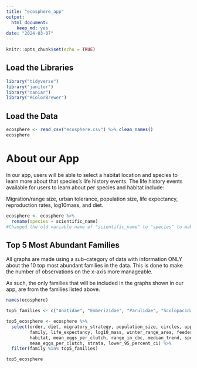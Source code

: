 ```yaml
---
title: "ecosphere_app"
output: 
  html_document: 
    keep_md: yes
date: "2024-03-07"
---
```


```r
knitr::opts_chunk$set(echo = TRUE)
```


## Load the Libraries
```r
library("tidyverse")
library("janitor")
library("naniar")
library("RColorBrewer")
```

## Load the Data
```r
ecosphere <- read_csv("ecosphere.csv") %>% clean_names() 
ecosphere
```

# About our App 
In our app, users will be able to select a habitat location and species to learn more about that species's life history events. The life history events available for users to learn about per species and habitat include: 

Migration/range size, urban tolerance, population size, life expectancy, reproduction rates, log10mass, and diet. 


```r
ecosphere <- ecosphere %>%
  rename(species = scientific_name)
#Changed the old variable name of "scientific_name" to "species" to make app building easier 
```

## Top 5 Most Abundant Families 
All graphs are made using a sub-category of data with information ONLY about the 10 top most abundant families in the data. This is done to make the number of observations on the x-axis more manageable.

As such, the only families that will be included in the graphs shown in our app, are from the families listed above. 
```r
names(ecosphere)
```


```r
top5_families <- c("Anatidae", "Emberizidae", "Parulidae", "Scolopacidae", "Tyrannidae")

top5_ecosphere <- ecosphere %>%
  select(order, diet, migratory_strategy, population_size, circles, upper_95_percent_ci, 
         family, life_expectancy, log10_mass, winter_range_area, feeder_bird, common_name, 
         habitat, mean_eggs_per_clutch, range_in_cbc, median_trend, species, urban_affiliate, 
         mean_eggs_per_clutch, strata, lower_95_percent_ci) %>%
  filter(family %in% top5_families)

top5_ecosphere
```